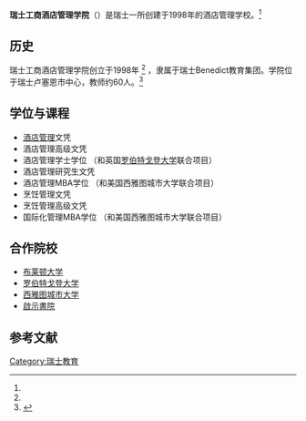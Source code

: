{{multiple issues|
{{advert|time=2014-07-21T10:28:20+00:00}}
{{coi|time=2014-07-21T10:28:20+00:00}}
{{notability unreferenced|time=2014-07-21T10:28:20+00:00}}
}}
{{Infobox university
|name =瑞士工商酒店管理学院
|native_name = BHMS Hotelfachschule
|latin_name =
|image =
|motto = 培养酒店管理领袖
|established =1998 <ref name=BHMS>{{cite journal|title=BHMS: Business and Hotel Management School, Switzerland|url=http://www.study-in-luzern.com/en/bhms-switzerland|journal=http://www.study-in-luzern.com|author=|access-date=2014-07-21|archive-url=https://web.archive.org/web/20160630050332/http://www.study-in-luzern.com/en/bhms-switzerland|archive-date=2016-06-30|dead-url=yes}}</ref>
|type = [[私立大学|私立大学]]
|endowment =
|staff =
|faculty = 60人
|president = H. Meister
|principal =
|rector =
|chancellor =
|vice_chancellor =
|dean = P. Terry
|head_label =
|head =
|students = 400人/年, <br /> 在校: 200人, <br /> 实习: 200人
|undergrad = 350人
|postgrad = 
|doctoral =
|city =[[卢塞恩|卢塞恩]]
|state =
|country =[[瑞士|瑞士]] {{flagicon|Switzerland}}
|campus =瑞士，[[卢塞恩|卢塞恩]]
|free_label =
|free =
|colors =
|colours =
|mascot =
|affiliations =
|website = 
}}

'''瑞士工商酒店管理学院'''（{{lang-en|Business & Hotel Management School}}）是瑞士一所创建于1998年的酒店管理学校。<ref name= BHMS/>

== 历史 ==
瑞士工商酒店管理学院创立于1998年 <ref name= BHMS/> ，隶属于瑞士Benedict教育集团。学院位于瑞士卢塞恩市中心，教师约60人。<ref name=bhms-ch>{{cite web|title=Business & Hotel Management School Lucerne - Switzerland|url=http://www.bhms.ch/|publisher=bhms.ch|accessdate=21 July 2014|archive-date=2021-04-20|archive-url=https://web.archive.org/web/20210420045949/https://www.bhms.ch/|dead-url=no}}</ref>

==学位与课程==
* [[酒店管理|酒店管理]]文凭
* 酒店管理高级文凭
* 酒店管理学士学位 （和英国[[罗伯特戈登大学|罗伯特戈登大学]]联合项目）
* 酒店管理研究生文凭
* 酒店管理MBA学位 （和美国西雅图城市大学联合项目）
* 烹饪管理文凭
* 烹饪管理高级文凭
* 国际化管理MBA学位 （和美国西雅图城市大学联合项目）

==合作院校==
*[[布莱顿大学|布莱顿大学]]
*[[罗伯特戈登大学|罗伯特戈登大学]]
*[[西雅图城市大学|西雅图城市大学]]
*[[啟示書院|啟示書院]]

==参考文献==
{{reflist}}

[[Category:瑞士教育|Category:瑞士教育]]